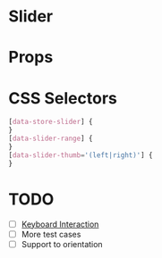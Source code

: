 
# Slider

<Canvas>
  <Story id="atoms-slider--slider" />
</Canvas>

# Props

<ArgsTable of={Slider} />

# CSS Selectors

```css
[data-store-slider] {
}
[data-slider-range] {
}
[data-slider-thumb='(left|right)'] {
}
```

# TODO

- [ ] [Keyboard Interaction](https://www.w3.org/TR/wai-aria-practices-1.2/#slidertwothumb_kbd_interaction)
- [ ] More test cases
- [ ] Support to orientation
